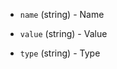 <!-- Code generated from the comments of the ArtifactParameter struct in provisioner/azure-dtlartifact/provisioner.go; DO NOT EDIT MANUALLY -->

- `name` (string) - Name

- `value` (string) - Value

- `type` (string) - Type

<!-- End of code generated from the comments of the ArtifactParameter struct in provisioner/azure-dtlartifact/provisioner.go; -->

